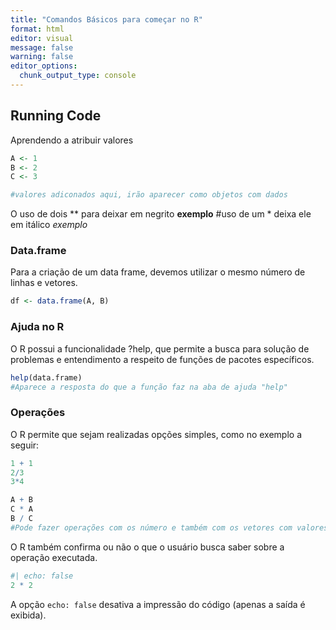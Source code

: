 ```yaml
---
title: "Comandos Básicos para começar no R"
format: html
editor: visual
message: false
warning: false
editor_options: 
  chunk_output_type: console
---
```


## Running Code

Aprendendo a atribuir valores

```r
A <- 1
B <- 2
C <- 3

#valores adiconados aqui, irão aparecer como objetos com dados 
```

O uso de dois \*\* para deixar em negrito **exemplo** #uso de um \* deixa ele em itálico *exemplo*

### Data.frame

Para a criação de um data frame, devemos utilizar o mesmo número de linhas e vetores.

```r
df <- data.frame(A, B)
```

### Ajuda no R

O R possui a funcionalidade ?help, que permite a busca para solução de problemas e entendimento a respeito de funções de pacotes específicos.

```r
help(data.frame)
#Aparece a resposta do que a função faz na aba de ajuda "help"
```

### Operações

O R permite que sejam realizadas opções simples, como no exemplo a seguir:

```r
1 + 1
2/3
3*4

A + B
C * A
B / C
#Pode fazer operações com os número e também com os vetores com valores atribuidos. 
```

O R também confirma ou não o que o usuário busca saber sobre a operação executada.

```r
#| echo: false
2 * 2
```

A opção `echo: false` desativa a impressão do código (apenas a saída é exibida).
